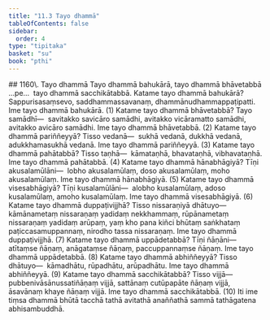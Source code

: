 ```yaml
---
title: "11.3 Tayo dhammā"
tableOfContents: false
sidebar:
  order: 4
type: "tipitaka"
basket: "su"
book: "pthi"
---
```



<DynamicBreadcrumb />

<Paragraph type="center" book="pthi">
## 1160\. Tayo dhammā
</Paragraph>

<Division number="353" book="pthi">

<Paragraph number="1161" book="pthi">
Tayo dhammā bahukārā, tayo dhammā bhāvetabbā …pe…  tayo dhammā sacchikātabbā.
</Paragraph>

<Paragraph number="1162" book="pthi">
Katame tayo dhammā <Emphasis>bahukārā?</Emphasis> Sappurisasaṃsevo, saddhammassavanaṃ, dhammānudhammappaṭipatti. Ime tayo dhammā bahukārā. (1)
</Paragraph>

<Paragraph number="1163" book="pthi">
Katame tayo dhammā <Emphasis>bhāvetabbā?</Emphasis> Tayo samādhī—  savitakko savicāro samādhi, avitakko vicāramatto samādhi, avitakko avicāro samādhi. Ime tayo dhammā bhāvetabbā. (2)
</Paragraph>

<Paragraph number="1164" book="pthi">
Katame tayo dhammā <Emphasis>pariññeyyā?</Emphasis> Tisso vedanā—  sukhā vedanā, dukkhā vedanā, adukkhamasukhā vedanā. Ime tayo dhammā pariññeyyā. (3)
</Paragraph>

<Paragraph number="1165" book="pthi">
Katame tayo dhammā <Emphasis>pahātabbā?</Emphasis> Tisso taṇhā—  kāmataṇhā, bhavataṇhā, vibhavataṇhā. Ime tayo dhammā pahātabbā. (4)
</Paragraph>

<Paragraph number="1166" book="pthi">
Katame tayo dhammā <Emphasis>hānabhāgiyā?</Emphasis> Tīṇi akusalamūlāni—  lobho akusalamūlaṃ, doso akusalamūlaṃ, moho akusalamūlaṃ. Ime tayo dhammā hānabhāgiyā. (5)
</Paragraph>

<Paragraph number="1167" book="pthi">
Katame tayo dhammā <Emphasis>visesabhāgiyā?</Emphasis> Tīṇi kusalamūlāni—  alobho kusalamūlaṃ, adoso kusalamūlaṃ, amoho kusalamūlaṃ. Ime tayo dhammā visesabhāgiyā. (6)
</Paragraph>

<Paragraph number="1168" book="pthi">
Katame tayo dhammā <Emphasis>duppaṭivijjhā?</Emphasis> Tisso nissaraṇiyā dhātuyo—  kāmānametaṃ nissaraṇaṃ yadidaṃ nekkhammaṃ, rūpānametaṃ nissaraṇaṃ yadidaṃ arūpaṃ, yaṃ kho pana kiñci bhūtaṃ saṅkhataṃ paṭiccasamuppannaṃ, nirodho tassa nissaraṇaṃ. Ime tayo dhammā duppaṭivijjhā. (7)
</Paragraph>

<Paragraph number="1169" book="pthi">
Katame tayo dhammā <Emphasis>uppādetabbā?</Emphasis> Tīṇi ñāṇāni—  atītaṃse ñāṇaṃ, anāgataṃse ñāṇaṃ, paccuppannaṃse ñāṇaṃ. Ime tayo dhammā uppādetabbā. (8)
</Paragraph>

<Paragraph number="1170" book="pthi">
Katame tayo dhammā <Emphasis>abhiññeyyā?</Emphasis> Tisso dhātuyo—  kāmadhātu, rūpadhātu, arūpadhātu. Ime tayo dhammā abhiññeyyā. (9)
</Paragraph>

<Paragraph number="1171" book="pthi">
Katame tayo dhammā <Emphasis>sacchikātabbā?</Emphasis> Tisso vijjā—  pubbenivāsānussatiñāṇaṃ vijjā, sattānaṃ cutūpapāte ñāṇaṃ vijjā, āsavānaṃ khaye ñāṇaṃ vijjā. Ime tayo dhammā sacchikātabbā. (10)
</Paragraph>

<Paragraph number="1172" book="pthi">
Iti ime tiṃsa dhammā bhūtā tacchā tathā avitathā anaññathā sammā tathāgatena abhisambuddhā.
</Paragraph>
</Division>